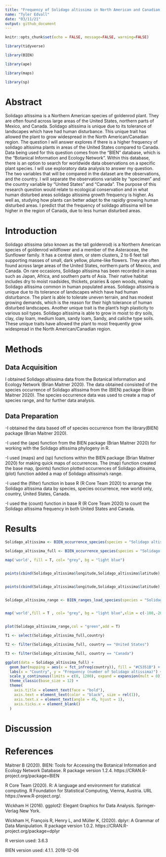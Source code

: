 ```yaml
---
title: "Frequency of Solidago altissima in North American and Canadian regions."
name: "Tyler Edvall"
date: "03/11/21"
output: github_document
---
```


```r
knitr::opts_chunk$set(echo = FALSE, message=FALSE, warning=FALSE)
```


```r

library(tidyverse)

library(BIEN)

library(ape) 

library(maps) 

library(sp) 

```

# Abstract 

Solidago altissima is a Northern American species of goldenrod plant. They are often found across large areas of the United States, northern parts of Mexico, and Canada. Solidago altissima is unique due to its tolerance of landscapes which have had human disturbance. This unique trait has allowed the plant to grow widespread in the North American/Canadian region. The question I will answer explores if there is a higher frequency of solidago altissima plants in areas of the United States compared to Canada. Data being used for this question comes from the “BIEN” database, which is the “Botanical Information and Ecology Network”. Within this database, there is an option to search for worldwide data observations on a specific plant species. I will use exploratory data analysis to answer my question. The two variables that will be compared in the dataset are the observations, and the country. I will separate the observations variable by “specimen” and the country variable by “United States” and “Canada”. The purpose of this research question would relate to ecological conservation and in what human disturbed areas solidago altissima growth frequency is higher. As well as, studying how plants can better adapt to the rapidly growing human disturbed areas. I predict that the frequency of solidago altissima will be higher in the region of Canada, due to less human disturbed areas. 

# Introduction

Solidago altissima (also known as the tall goldenrod) is a Northern American species of goldenrod wildflower and a member of the Asteraceae, the Sunflower family. It has a central stem, or stem clusters, 2 to 6 feet tall supporting masses of small, dark yellow, plume-like flowers. They are often found across large areas of the United States, northern parts of Mexico, and Canada. On rare occasions, Solidago altissima has been recorded in areas such as Japan, Africa, and southern parts of Asia. Their native habitat includes dry to moist roadsides, thickets, prairies & open woods, making Solidago altissima common in human populated areas. Solidago altissima is unique due to its tolerance of landscapes which have had human disturbance. The plant is able to tolerate uneven terrain, and has modest growing demands, which is the reason for their high tolerance of human disturbed landscapes. Another unique trait is the plant's high plasticity to various soil types. Solidago altissima is able to grow in moist to dry soils, clay, clay loam, medium loam, sandy loam, Sandy, and caliche type soils. These unique traits have allowed the plant to most frequently grow widespread in the North American/Canadian region.


# Methods


## Data Acquisition

I obtained Solidago altissima data from the Botanical Information and Ecology Network (Brian Maitner 2020). The data obtained consisted of the species occurrence of Solidago altissima from the (BIEN) package (Brian Maitner 2020). The species occurrence data was used to create a map of species range, and for further data analysis. 


## Data Preparation

-I obtained the data based off of species occurrence from the library(BIEN) package (Brian Maitner 2020). 

-I used the (ape) function from the BIEN package (Brian Maitner 2020) for working with the Solidago altissima phylogeny in R. 

-I used (maps) and (sp) functions within the BIEN package (Brian Maitner 2020) for making quick maps of occurrences. The (map) function created the base map, (points) function plotted occurrences of Solidago altissima, (plot) function added a map of Solidago altissima's range. 

-I used the (filter) function in base R (R Core Team 2020) to arrange the Solidago altissima data by species, species occurrence, new world only, country, United States, Canada.

-I used the (count) function in base R (R Core Team 2020) to count the Solidago altissima frequency in both United States and Canada. 



# Results

```r

Solidago_altissima <- BIEN_occurrence_species(species = "Solidago altissima")

Solidago_altissima_full <- BIEN_occurrence_species(species = "Solidago altissima",cultivated = T,only.new.world = F,all.taxonomy = T,native.status = T,observation.type = T,political.boundaries = T)

```

```r

map('world', fill = T, col= "grey", bg = "light blue") 


points(cbind(Solidago_altissima$longitude,Solidago_altissima$latitude),col = "red",pch = 20,cex = 1) 


points(cbind(Solidago_altissima$longitude,Solidago_altissima$latitude),col = "blue",pch = 20,cex = 1) 


Solidago_altissima_range <- BIEN_ranges_load_species(species = "Solidago altissima")


map('world',fill = T , col= "grey", bg = "light blue",xlim = c(-180,-20),ylim = c(-60,80))


plot(Solidago_altissima_range,col = "green",add = T)

```

```r

T1 <- select(Solidago_altissima_full,country)

T2 <- filter(Solidago_altissima_full, country == "United States")

T3 <- filter(Solidago_altissima_full, country == "Canada")

```

```r

ggplot(data = Solidago_altissima_full) +
  geom_bar(mapping = aes(x = fct_infreq(country)), fill = "#C5351B") +
  labs(x = "Country", y = "Frequency (number of Solidago altissima)") +
  scale_y_continuous(limits = c(0, 1200), expand = expansion(mult = 0)) +
  theme_classic(base_size = 12) +
  theme(
    axis.title = element_text(face = "bold"),
    axis.text = element_text(color = "black", size = rel(1)),
    axis.text.x = element_text(angle = 45, hjust = 1),
    axis.ticks.x = element_blank()
  )

```

# Discussion






# References 

Maitner B (2020). BIEN: Tools for Accessing the Botanical Information and Ecology Network
  Database. R package version 1.2.4. https://CRAN.R-project.org/package=BIEN

R Core Team (2020). R: A language and environment for statistical computing. R Foundation for
  Statistical Computing, Vienna, Austria. URL https://www.R-project.org/.

Wickham H (2016). ggplot2: Elegant Graphics for Data Analysis. Springer-Verlag New York.

Wickham H, François R, Henry L, and Müller K, (2020). dplyr: A Grammar of Data
  Manipulation. R package version 1.0.2. https://CRAN.R-project.org/package=dplyr

R version used: 3.6.3

BIEN version used: 4.1.1. 2018-12-06